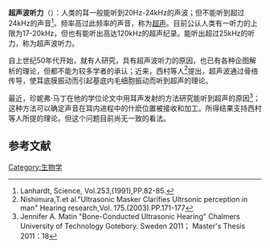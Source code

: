 '''超声波听力'''（{{lang-en|Ultrasonic hearing}}）：人类的耳一般能听到20Hz-24kHz的声波；但不能听到超过24kHz的声音<ref>Lanhardt, Science, Vol.253,(1991),PP.82-85.</ref>。频率高过此频率的声音，称为[[超声|超声]]。目前公认人类有一听力的上限为17-20kHz，但也有能听出高达120kHz的超声纪录。能听出超过25kHz的听力，称为超声波听力。

自上世纪50年代开始，就有人研究，具有超声波听力的原因，也已有各种企图解析的理论，但都不能为较多学者的承认；近来，西村等人<ref>Nishimura,T.et al."Ultrasonic Masker Clarifies Ultrsonic perception in man" Hearing research,Vol. 175.(2003).PP.171-177</ref>提出，超声波通过骨络传导，使耳底膜振动而引起基底内毛细胞振动而听到超声的理论。

最近，珍妮弗·马丁在他的学位论文中用耳声发射的方法研究能听到超声的原因<ref>Jennifer A. Matin "Bone-Conducted Ultrasonic Hearing" Chalmers University of Technology Gotebory. Sweden 2011； Master's Thesis 2011：18</ref>；这种方法可以确定声音在耳内进程中的什麽位置被接收和加工。所得结果支持西村等人所提的理论。但这个问题目前尚无一致的看法。

==参考文献==
{{reflist}}

[[Category:生物学|Category:生物学]]